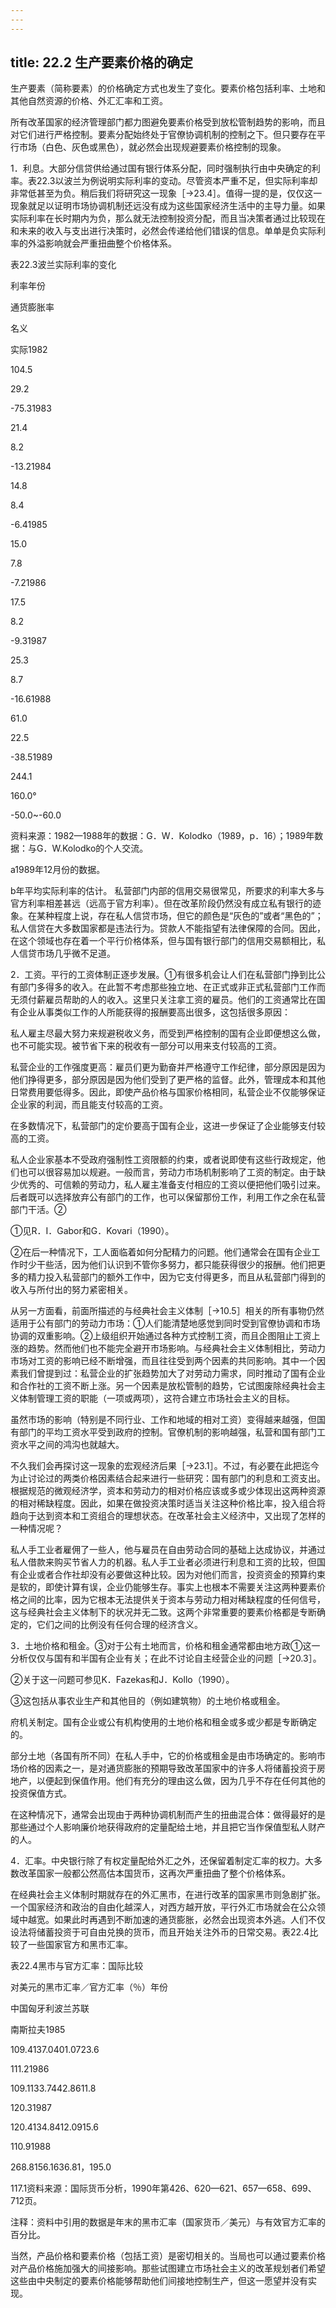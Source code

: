```yaml
---
---
---
```

title: 22.2 生产要素价格的确定
---



生产要素（简称要素）的价格确定方式也发生了变化。要素价格包括利率、土地和其他自然资源的价格、外汇汇率和工资。

所有改革国家的经济管理部门都力图避免要素价格受到放松管制趋势的影响，而且对它们进行严格控制。要素分配始终处于官僚协调机制的控制之下。但只要存在平行市场（白色、灰色或黑色），就必然会出现规避要素价格控制的现象。

1．利息。大部分信贷供给通过国有银行体系分配，同时强制执行由中央确定的利率。表22.3以波兰为例说明实际利率的变动。尽管资本严重不足，但实际利率却非常低甚至为负。稍后我们将研究这一现象［→23.4］。值得一提的是，仅仅这一现象就足以证明市场协调机制还远没有成为这些国家经济生活中的主导力量。如果实际利率在长时期内为负，那么就无法控制投资分配，而且当决策者通过比较现在和未来的收入与支出进行决策时，必然会传递给他们错误的信息。单单是负实际利率的外溢影响就会严重扭曲整个价格体系。

表22.3波兰实际利率的变化

利率年份

通货膨胀率

名义

实际1982

104.5

29.2

-75.31983

21.4

8.2

-13.21984

14.8

8.4

-6.41985

15.0

7.8

-7.21986

17.5

8.2

-9.31987

25.3

8.7

-16.61988

61.0

22.5

-38.51989

244.1

160.0°

-50.0~-60.0

资料来源：1982—1988年的数据：G．W．Kolodko（1989，p．16）；1989年数据：与G．W.Kolodko的个人交流。

a1989年12月份的数据。

b年平均实际利率的估计。
私营部门内部的信用交易很常见，所要求的利率大多与官方利率相差甚远（远高于官方利率）。但在改革阶段仍然没有成立私有银行的迹象。在某种程度上说，存在私人信贷市场，但它的颜色是“灰色的”或者“黑色的”；私人信贷在大多数国家都是违法行为。贷款人不能指望有法律保障的合同。因此，在这个领域也存在着一个平行价格体系，但与国有银行部门的信用交易额相比，私人信贷市场几乎微不足道。

2．工资。平行的工资体制正逐步发展。①有很多机会让人们在私营部门挣到比公有部门多得多的收入。在此暂不考虑那些独立地、在正式或非正式私营部门工作而无须付薪雇员帮助的人的收入。这里只关注拿工资的雇员。他们的工资通常比在国有企业从事类似工作的人所能获得的报酬要高出很多，这包括很多原因：

私人雇主尽最大努力来规避税收义务，而受到严格控制的国有企业即便想这么做，也不可能实现。被节省下来的税收有一部分可以用来支付较高的工资。

私营企业的工作强度更高：雇员们更为勤奋并严格遵守工作纪律，部分原因是因为他们挣得更多，部分原因是因为他们受到了更严格的监督。此外，管理成本和其他日常费用要低得多。因此，即使产品价格与国家价格相同，私营企业不仅能够保证企业家的利润，而且能支付较高的工资。

在多数情况下，私营部门的定价要高于国有企业，这进一步保证了企业能够支付较高的工资。

私人企业家基本不受政府强制性工资限额的约束，或者说即使有这些行政规定，他们也可以很容易加以规避。一般而言，劳动力市场机制影响了工资的制定。由于缺少优秀的、可信赖的劳动力，私人雇主准备支付相应的工资以便把他们吸引过来。后者既可以选择放弃公有部门的工作，也可以保留那份工作，利用工作之余在私营部门干活。②

①见R．I．Gabor和G．Kovari（1990）。

②在后一种情况下，工人面临着如何分配精力的问题。他们通常会在国有企业工作时少干些活，因为他们认识到不管你多努力，都只能获得很少的报酬。他们把更多的精力投入私营部门的额外工作中，因为它支付得更多，而且从私营部门得到的收入与所付出的努力紧密相关。

从另一方面看，前面所描述的与经典社会主义体制［→10.5］相关的所有事物仍然适用于公有部门的劳动力市场：①人们能清楚地感觉到同时受到官僚协调和市场协调的双重影响。②上级组织开始通过各种方式控制工资，而且企图阻止工资上涨的趋势。然而他们也不能完全避开市场影响。与经典社会主义体制相比，劳动力市场对工资的影响已经不断增强，而且往往受到两个因素的共同影响。其中一个因素我们曾提到过：私营企业的扩张趋势加大了对劳动力需求，同时推动了国有企业和合作社的工资不断上涨。另一个因素是放松管制的趋势，它试图废除经典社会主义体制管理工资的职能（一项或两项），这符合建立市场社会主义的目标。

虽然市场的影响（特别是不同行业、工作和地域的相对工资）变得越来越强，但国有部门的平均工资水平受到政府的控制。官僚机制的影响越强，私营和国有部门工资水平之间的鸿沟也就越大。

不久我们会再探讨这一现象的宏观经济后果［→23.1］。不过，有必要在此把迄今为止讨论过的两类价格因素结合起来进行一些研究：国有部门的利息和工资支出。根据规范的微观经济学，资本和劳动力的相对价格应该或多或少体现出这两种资源的相对稀缺程度。因此，如果在做投资决策时适当关注这种价格比率，投入组合将趋向于达到资本和工资组合的理想状态。在改革社会主义经济中，又出现了怎样的一种情况呢？

私人手工业者雇佣了一些人，他与雇员在自由劳动合同的基础上达成协议，并通过私人借款来购买节省人力的机器。私人手工业者必须进行利息和工资的比较，但国有企业或者合作社却没有必要做这种比较。因为对他们而言，投资资金的预算约束是软的，即使计算有误，企业仍能够生存。事实上也根本不需要关注这两种要素价格之间的比率，因为它根本无法提供关于资本与劳动力相对稀缺程度的任何信号，这与经典社会主义体制下的状况并无二致。这两个非常重要的要素价格都是专断确定的，它们之间的比例没有任何合理的经济含义。

3．土地价格和租金。③对于公有土地而言，价格和租金通常都由地方政①这一分析仅仅与国有和半国有企业有关；在此不讨论自主经营企业的问题［→20.3］。

②关于这一问题可参见K．Fazekas和J．Kollo（1990）。

③这包括从事农业生产和其他目的（例如建筑物）的土地价格或租金。


府机关制定。国有企业或公有机构使用的土地价格和租金或多或少都是专断确定的。

部分土地（各国有所不同）在私人手中，它的价格或租金是由市场确定的。影响市场价格的因素之一，是对通货膨胀的预期导致改革国家中的许多人将储蓄投资于房地产，以便起到保值作用。他们有充分的理由这么做，因为几乎不存在任何其他的投资保值方式。

在这种情况下，通常会出现由于两种协调机制而产生的扭曲混合体：做得最好的是那些通过个人影响廉价地获得政府的定量配给土地，并且把它当作保值型私人财产的人。

4．汇率。中央银行除了有权定量配给外汇之外，还保留着制定汇率的权力。大多数改革国家一般都公然高估本国货币，这再次严重扭曲了整个价格体系。

在经典社会主义体制时期就存在的外汇黑市，在进行改革的国家黑市则急剧扩张。一个国家经济和政治的自由化越深人，对西方越开放，平行外汇市场就会在公众领域中越宽。如果此时再遇到不断加速的通货膨胀，必然会出现资本外逃。人们不仅设法将储蓄投资于可自由兑换的货币，而且开始关注外币的日常交易。表22.4比较了一些国家官方和黑市汇率。

表22.4黑市与官方汇率：国际比较

对美元的黑市汇率／官方汇率（％）年份

中国匈牙利波兰苏联

南斯拉夫1985

109.4137.0401.0723.6

111.21986

109.1133.7442.8611.8

120.31987

120.4134.8412.0915.6

110.91988

268.8156.1636.81，195.0

117.1资料来源：国际货币分析，1990年第426、620—621、657—658、699、712页。

注释：资料中引用的数据是年末的黑市汇率（国家货币／美元）与有效官方汇率的百分比。

当然，产品价格和要素价格（包括工资）是密切相关的。当局也可以通过要素价格对产品价格施加强大的间接影响。那些试图建立市场社会主义的改革规划者们希望这些由中央制定的要素价格能够帮助他们间接地控制生产，但这一愿望并没有实现。